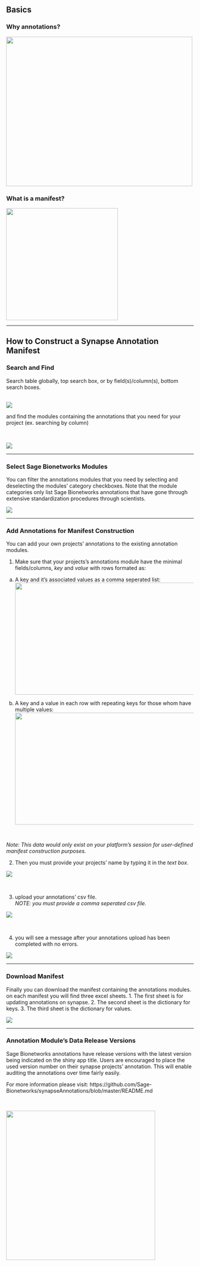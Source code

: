 ## Basics
### Why annotations?
<img src="https://github.com/Sage-Bionetworks/annotationUI/blob/master/img/basics.png" width="500px" height="400px" />

### What is a manifest? 

<img src="https://github.com/Sage-Bionetworks/annotationUI/blob/master/img/manifest.png" width="300px" height="300px" />

<hr/>

## How to Construct a Synapse Annotation Manifest

### Search and Find 
  
Search table globally, top search box, or by field(s)/column(s), bottom search boxes.  
</br>

![](../img/search1.png)
<br>
  
and find the modules containing the annotations that you need for your project (ex. searching by column)  

</br>

![](../img/search2.png)

<hr/>

### Select Sage Bionetworks Modules  

You can filter the annotations modules that you need by selecting and deselecting the modules' category checkboxes. Note that the module categories only list Sage Bionetworks annotations that have gone through extensive standardization procedures through scientists.  

![](../img/select.png)

<hr/>

### Add Annotations for Manifest Construction  

You can add your own projects' annotations to the existing annotation modules. 

1. Make sure that your projects's annotations module have the minimal fields/columns, _key_ and _value_ with rows formated as:  
a. A key and it's associated values as a comma seperated list: <img src="https://github.com/Sage-Bionetworks/annotationUI/blob/master/img/format1.png" width="700px" height="300px" />

b. A key and a value in each row with repeating keys for those whom have multiple values: <img src="https://github.com/Sage-Bionetworks/annotationUI/blob/master/img/format2.png" width="700px" height="300px" />

<br>

_Note: This data would only exist on your platform's session for user-defined manifest construction purposes._  

2. Then you must provide your projects' name by typing it in the _text box_. 

![](../img/add1.png)

<br>

3. upload your annotations' csv file.  
_NOTE: you must provide a comma seperated csv file._

![](../img/add2.png)

<br>

4. you will see a message after your annotations upload has been completed with no errors.

![](../img/add3.png)

<hr/>

### Download Manifest

Finally you can download the manifest containing the annotations modules. 
on each manifest you will find three excel sheets. 
1. The first sheet is for updating annotations on synapse. 
2. The second sheet is the dictionary for keys. 
3. The third sheet is the dictionary for values. 

![](../img/download.png)

<hr/>

### Annotation Module's Data Release Versions 

Sage Bionetworks annotations have release versions with the latest version being indicated on the shiny app title. Users are encouraged to place the used version number on their synapse projects’ annotation. This will enable auditing the annotations over time fairly easily.

For more information please visit: https://github.com/Sage-Bionetworks/synapseAnnotations/blob/master/README.md 

<br>

<img src="https://github.com/Sage-Bionetworks/annotationUI/blob/master/img/releaseVersion.png" width="400px" height="400px" />

